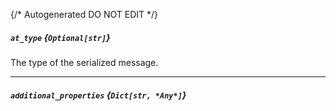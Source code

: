 {/* Autogenerated DO NOT EDIT  */}
##### `at_type` *{`Optional[str]`}*
The type of the serialized message.

---
##### `additional_properties` *{`Dict[str, *Any*]`}*


